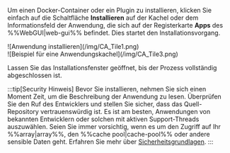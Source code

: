 Um einen Docker-Container oder ein Plugin zu installieren, klicken Sie einfach auf die Schaltfläche **Installieren** auf der Kachel oder dem Informationsfeld der Anwendung, die sich auf der Registerkarte **Apps** des %%WebGUI|web-gui%% befindet. Dies startet den Installationsvorgang.

<div style={{ margin: 'auto', maxWidth: '800px', display: 'flex', flexDirection: 'row', justifyContent: 'center', gap: '20px', alignItems: 'flex-start' }}>
  <div style={{ maxWidth: '390px', display: 'flex', flexDirection: 'column', alignItems: 'center' }}>
    ![Anwendung installieren](/img/CA_Tile1.png)
  </div>

  <div style={{ maxWidth: '390px', display: 'flex', flexDirection: 'column', alignItems: 'center' }}>
    ![Beispiel für eine Anwendungskachel](/img/CA_Tile3.png)
  </div>
</div>

Lassen Sie das Installationsfenster geöffnet, bis der Prozess vollständig abgeschlossen ist.

:::tip[Security Hinweis]
Bevor Sie installieren, nehmen Sie sich einen Moment Zeit, um die Beschreibung der Anwendung zu lesen. Überprüfen Sie den Ruf des Entwicklers und stellen Sie sicher, dass das Quell-Repository vertrauenswürdig ist. Es ist am besten, Anwendungen von bekannten Entwicklern oder solchen mit aktiven Support-Threads auszuwählen. Seien Sie immer vorsichtig, wenn es um den Zugriff auf Ihr %%array|array%%, den %%cache pool|cache-pool%% oder andere sensible Daten geht. Erfahren Sie mehr über [Sicherheitsgrundlagen](../../../system-administration/secure-your-server/security-fundamentals.mdx).
:::
